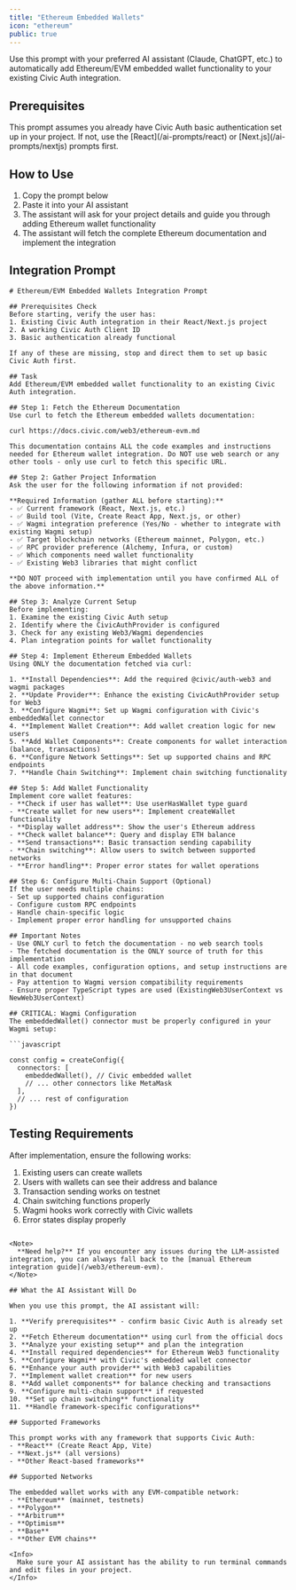 ```yaml
---
title: "Ethereum Embedded Wallets"
icon: "ethereum"
public: true
---
```


Use this prompt with your preferred AI assistant (Claude, ChatGPT, etc.) to automatically add Ethereum/EVM embedded wallet functionality to your existing Civic Auth integration.

## Prerequisites

<Warning>
  This prompt assumes you already have Civic Auth basic authentication set up in your project. If not, use the [React](/ai-prompts/react) or [Next.js](/ai-prompts/nextjs) prompts first.
</Warning>

## How to Use

1. Copy the prompt below
2. Paste it into your AI assistant  
3. The assistant will ask for your project details and guide you through adding Ethereum wallet functionality
4. The assistant will fetch the complete Ethereum documentation and implement the integration

## Integration Prompt

```text
# Ethereum/EVM Embedded Wallets Integration Prompt

## Prerequisites Check
Before starting, verify the user has:
1. Existing Civic Auth integration in their React/Next.js project
2. A working Civic Auth Client ID
3. Basic authentication already functional

If any of these are missing, stop and direct them to set up basic Civic Auth first.

## Task
Add Ethereum/EVM embedded wallet functionality to an existing Civic Auth integration.

## Step 1: Fetch the Ethereum Documentation
Use curl to fetch the Ethereum embedded wallets documentation:

curl https://docs.civic.com/web3/ethereum-evm.md

This documentation contains ALL the code examples and instructions needed for Ethereum wallet integration. Do NOT use web search or any other tools - only use curl to fetch this specific URL.

## Step 2: Gather Project Information
Ask the user for the following information if not provided:

**Required Information (gather ALL before starting):**
- ✅ Current framework (React, Next.js, etc.)
- ✅ Build tool (Vite, Create React App, Next.js, or other)
- ✅ Wagmi integration preference (Yes/No - whether to integrate with existing Wagmi setup)
- ✅ Target blockchain networks (Ethereum mainnet, Polygon, etc.)
- ✅ RPC provider preference (Alchemy, Infura, or custom)
- ✅ Which components need wallet functionality
- ✅ Existing Web3 libraries that might conflict

**DO NOT proceed with implementation until you have confirmed ALL of the above information.**

## Step 3: Analyze Current Setup
Before implementing:
1. Examine the existing Civic Auth setup
2. Identify where the CivicAuthProvider is configured
3. Check for any existing Web3/Wagmi dependencies
4. Plan integration points for wallet functionality

## Step 4: Implement Ethereum Embedded Wallets
Using ONLY the documentation fetched via curl:

1. **Install Dependencies**: Add the required @civic/auth-web3 and wagmi packages
2. **Update Provider**: Enhance the existing CivicAuthProvider setup for Web3
3. **Configure Wagmi**: Set up Wagmi configuration with Civic's embeddedWallet connector
4. **Implement Wallet Creation**: Add wallet creation logic for new users
5. **Add Wallet Components**: Create components for wallet interaction (balance, transactions)
6. **Configure Network Settings**: Set up supported chains and RPC endpoints
7. **Handle Chain Switching**: Implement chain switching functionality

## Step 5: Add Wallet Functionality
Implement core wallet features:
- **Check if user has wallet**: Use userHasWallet type guard
- **Create wallet for new users**: Implement createWallet functionality  
- **Display wallet address**: Show the user's Ethereum address
- **Check wallet balance**: Query and display ETH balance
- **Send transactions**: Basic transaction sending capability
- **Chain switching**: Allow users to switch between supported networks
- **Error handling**: Proper error states for wallet operations

## Step 6: Configure Multi-Chain Support (Optional)
If the user needs multiple chains:
- Set up supported chains configuration
- Configure custom RPC endpoints
- Handle chain-specific logic
- Implement proper error handling for unsupported chains

## Important Notes
- Use ONLY curl to fetch the documentation - no web search tools
- The fetched documentation is the ONLY source of truth for this implementation
- All code examples, configuration options, and setup instructions are in that document
- Pay attention to Wagmi version compatibility requirements
- Ensure proper TypeScript types are used (ExistingWeb3UserContext vs NewWeb3UserContext)

## CRITICAL: Wagmi Configuration
The embeddedWallet() connector must be properly configured in your Wagmi setup:

```javascript

const config = createConfig({
  connectors: [
    embeddedWallet(), // Civic embedded wallet
    // ... other connectors like MetaMask
  ],
  // ... rest of configuration
})
```

## Testing Requirements
After implementation, ensure the following works:
1. Existing users can create wallets
2. Users with wallets can see their address and balance
3. Transaction sending works on testnet
4. Chain switching functions properly
5. Wagmi hooks work correctly with Civic wallets
6. Error states display properly
```

<Note>
  **Need help?** If you encounter any issues during the LLM-assisted integration, you can always fall back to the [manual Ethereum integration guide](/web3/ethereum-evm).
</Note>

## What the AI Assistant Will Do

When you use this prompt, the AI assistant will:

1. **Verify prerequisites** - confirm basic Civic Auth is already set up
2. **Fetch Ethereum documentation** using curl from the official docs
3. **Analyze your existing setup** and plan the integration
4. **Install required dependencies** for Ethereum Web3 functionality
5. **Configure Wagmi** with Civic's embedded wallet connector
6. **Enhance your auth provider** with Web3 capabilities
7. **Implement wallet creation** for new users
8. **Add wallet components** for balance checking and transactions
9. **Configure multi-chain support** if requested
10. **Set up chain switching** functionality
11. **Handle framework-specific configurations**

## Supported Frameworks

This prompt works with any framework that supports Civic Auth:
- **React** (Create React App, Vite)
- **Next.js** (all versions)
- **Other React-based frameworks**

## Supported Networks

The embedded wallet works with any EVM-compatible network:
- **Ethereum** (mainnet, testnets)
- **Polygon**
- **Arbitrum**
- **Optimism**
- **Base**
- **Other EVM chains**

<Info>
  Make sure your AI assistant has the ability to run terminal commands and edit files in your project.
</Info> 